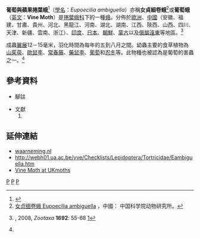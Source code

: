 {{Speciesbox
| taxon = Eupoecilia ambiguella
| binomial_authority = ({{link-en|雅各布·赫伯納|Jacob Hübner|Hübner}}, 1796)<ref>[http://www.tortricidae.com/catalogueGenusList.asp?gcode=410 tortricidae.com]</ref>
| image = Eupoecilia ambiguella ugglan.jpg
| synonyms =
*''Tinea ambiguella'' <small>Hubner, 1796</small>
*''Tinea omphaciella'' <small>Faure-Bignet de Simonest, 1801</small>
*''Tortrix roserana'' <small>Frolich, 1828</small>
*''Loberia omphaciana'' <small>Bruand, 1850</small><ref>[http://taibif.tw/zh/catalogue_of_life/page/79b6-2c65-1fa1-9197-c7fd-716b-0e5c-b797-namecode-347921 Eupoecilia ambiguella]，台灣：台灣生物多樣性資訊入口網。</ref>
*''Clysia turbinaris'' <small>Meyrick, 1928</small>
}}

'''葡萄與蘋果捲葉蛾'''<ref name = First>{{cite journal zh
|quotes = |author = 洪巧珍、侯豐男 |date = |year = 2001 |month = |title = 《利用性費洛蒙防治楊桃花姬捲葉蛾之效果評估》 |journal = 植物保護學會會刊 |volume = 43 |issue = 2 |pages = 第57-68 |publisher = 中華植物保護學會 |location = 台灣 |issn = |pmid = |doi = |bibcode = |oclc = |id = |url = http://readopac3.ncl.edu.tw/nclserialFront/search/detail.jsp?sysId=0004686558&dtdId=000040&search_type=detail&la=ch&checked=&unchecked=2410004705753,2420004705754,2430004697002,2440004697001,2450004697003,2460004697004,2470004697005,2480004697006,2490004686557,2500004686558,2510004686559,2520004686560,2530004686561,2540004686562,2550004686563,2560004686564,2570004686565,2580004675276,2590004675277,2600004675278, |language = |format = |accessdate = |laysummary = |laysource = |laydate = |quote = }}</ref>（[[學名|學名]]：''Eupoecilia ambiguella''）亦稱'''女貞細卷蛾'''<ref>[http://www.nzmc.org/spcontent/6SFZZ403370 女贞细卷蛾 Eupoecilia ambiguella] {{Wayback|url=http://www.nzmc.org/spcontent/6SFZZ403370 |date=20140525232344 }}，中國： 中国科学院动物研究所。</ref>或'''葡萄蛾'''（[[英文|英文]]：'''Vine Moth'''）是[[捲葉蛾科|捲葉蛾科]]{{link-en|單紋卷蛾屬|Eupoecilia}}下的一種[[蛾|蛾]]。分佈於[[歐洲|歐洲]]、[[中華人民共和國|中國]]（安徽、福建、甘肅、貴州、河北、黑龍江、河南、湖北、湖南、江西、陝西、山西、四川、天津、新疆、雲南、浙江）、[[印度|印度]]、[[日本|日本]]、[[朝鮮_(稱謂)|朝鮮]]、[[蒙古國|蒙古]]以及[[俄屬遠東|俄屬遠東]]等地區。<ref>{{aut|Zhang, Xu & Hou-Hun Li}}, 2008, ''Zootaxa'' '''1692''': 55-68 [http://www.mapress.com/zootaxa/2008/f/z01692p068f.pdf]</ref>

成蟲[[翼展|翼展]]12－15毫米，羽化時間為每年的五到八月之間。幼蟲主要的食草植物為[[山茱萸屬|山茱萸]]、[[歐鼠李|歐鼠李]]、[[常春藤|常春藤]]、[[藥鼠李|藥鼠李]]、[[葡萄|葡萄]]和[[忍冬屬|忍冬]]等。此物種也被認為是葡萄的害蟲之一。<ref name = First/>

== 參考資料 ==
*腳註
{{reflist}}

*文獻
*#

{{commons|葡萄與蘋果捲葉蛾}}

== 延伸連結 ==
* [https://web.archive.org/web/20120722081242/http://waarneming.nl/soort.php?id=16603 waarneming.nl {{nl}}]
* http://webh01.ua.ac.be/vve/Checklists/Lepidoptera/Tortricidae/Eambiguella.htm {{Wayback|url=http://webh01.ua.ac.be/vve/Checklists/Lepidoptera/Tortricidae/Eambiguella.htm |date=20070516194514 }}
* [https://web.archive.org/web/20140525232357/http://www.ukmoths.org.uk/show.php?id=3417 Vine Moth at UKmoths{{en}}]

{{葡萄栽培|state = uncollapsed}}

{{Taxonbar}}
[[Category:1796年描述的昆虫|P]]
[[Category:农业害虫|P]]
[[Category:歐洲的蛾或蝴蝶|P]]